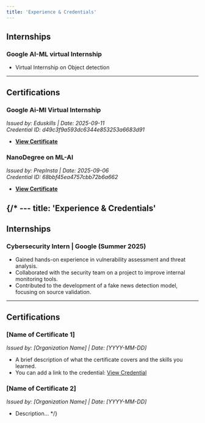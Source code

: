 ```yaml
---
title: 'Experience & Credentials'
---
```


## Internships

### Google AI-ML virtual Internship
- Virtual Internship on Object detection

---

## Certifications

### Google Ai-Ml Virtual Internship
*Issued by: Eduskills | Date: 2025-09-11*  <br />
*Credential ID: d49c3f9a593dc6344e853253a6683d91*
- **[View Certificate](/static/certificates/google-aiml.pdf)**

### NanoDegree on ML-AI 
*Issued by: PrepInsta | Date: 2025-09-06* <br />
*Credential ID: 68bbf45ea4757cbb72b6a662*
- **[View Certificate](/static/certificates/prepinsta-ML-AI.pdf)**


{/* ---
title: 'Experience & Credentials'
---

## Internships

### Cybersecurity Intern | Google (Summer 2025)
- Gained hands-on experience in vulnerability assessment and threat analysis.
- Collaborated with the security team on a project to improve internal monitoring tools.
- Contributed to the development of a fake news detection model, focusing on source validation.

---

## Certifications

### [Name of Certificate 1]
*Issued by: [Organization Name] | Date: [YYYY-MM-DD]*
- A brief description of what the certificate covers and the skills you learned.
- You can add a link to the credential: [View Credential](https://link-to-your-certificate.com)

### [Name of Certificate 2]
*Issued by: [Organization Name] | Date: [YYYY-MM-DD]*
- Description... */}